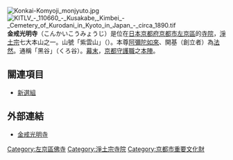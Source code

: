 {{Unreferenced |time=2015-07-30T14:23:23+00:00 }}
{{日本寺院
| name = 金戒光明寺
| img = File:Konkai-Komyoji amidado.jpg
| img_capt = 阿彌陀堂
| image_width = 280
| nihongo = 金戒光明寺
| hiragana = こんかいこうみょうじ
| romaji = Konkaikōmyō-ji
| location = [[京都府|京都府]][[京都市|京都市]][[左京區|左京區]]黑谷町121
| sangou = 紫雲山
| section = [[淨土宗|淨土宗]]大本山
| god = [[阿彌陀如來|阿彌陀如來]]
| found_year = [[承安_(高倉天皇)|承安]]5年（1175年）
| founder = [[法然|法然]]（開基）
| official_name = 
| alias = 
| struct = 
| title = [[法然上人二十五靈跡|法然上人二十五靈跡]]第24番<br/>[[洛陽三十三所觀音靈場|洛陽三十三所觀音靈場]]第6番
| cultural_collection = 文殊塔（三重塔）、木造千手觀音立像、山越阿彌陀圖・地獄極樂圖（重要文化財）
}}
[[File:Konkai-Komyoji_monjyuto.jpg|thumb]]
[[File:KITLV_-_110660_-_Kusakabe,_Kimbei_-_Cemetery_of_Kurodani_in_Kyoto_in_Japan_-_circa_1890.tif|thumb]]
'''金戒光明寺'''（こんかいこうみょうじ）是位在[[日本|日本]][[京都府|京都府]][[京都市|京都市]][[左京區|左京區]]的[[寺院|寺院]]，[[淨土宗|淨土宗]]七大本山之一。山號「紫雲山」（{{lang|ja|しうんざん}}）。本尊[[阿彌陀如來|阿彌陀如來]]、開基（創立者）為[[法然|法然]]。通稱「黑谷」（くろ谷）。[[幕末|幕末]]，[[京都守護職|京都守護職]]之[[本陣|本陣]]。

== 關連項目 ==
*[[新選組|新選組]]

== 外部連結 ==
{{Commonscat|Konkai-Komyoji}}
* [http://www.kurodani.jp/ 金戒光明寺] {{Wayback|url=http://www.kurodani.jp/ |date=20110527162000 }}

{{DEFAULTSORT:Konkaikomyoji}}
[[Category:左京區佛寺|Category:左京區佛寺]]
[[Category:淨土宗寺院|Category:淨土宗寺院]]
[[Category:京都市重要文化財|Category:京都市重要文化財]]